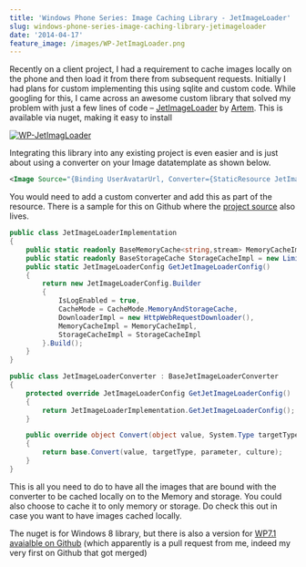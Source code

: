 ```yaml
---
title: 'Windows Phone Series: Image Caching Library - JetImageLoader'
slug: windows-phone-series-image-caching-library-jetimageloader
date: '2014-04-17'
feature_image: /images/WP-JetImagLoader.png
---
```

Recently on a client project, I had a requirement to cache images locally on the phone and then load it from there from subsequent requests. Initially I had plans for custom implementing this using sqlite and custom code. While googling for this, I came across an awesome custom library that solved my problem with just a few lines of code – [JetImageLoader](https://github.com/artem-zinnatullin/jet-image-loader) by [Artem](https://github.com/artem-zinnatullin). This is available via nuget, making it easy to install

[![WP-JetImagLoader](/images/WP-JetImagLoader.png)](http://www.nuget.org/packages/WP-JetImagLoader/0.8.5)

Integrating this library into any existing project is even easier and is just about using a converter on your Image datatemplate as shown below.

```xml
<Image Source="{Binding UserAvatarUrl, Converter={StaticResource JetImageLoaderConverter}}"/>

```

You would need to add a custom converter and add this as part of the resource. There is a sample for this on Github where the [project source](https://github.com/artem-zinnatullin/jet-image-loader) also lives.

```csharp
public class JetImageLoaderImplementation
{
    public static readonly BaseMemoryCache<string,stream> MemoryCacheImpl = new WeakMemoryCache<string,stream>();
    public static readonly BaseStorageCache StorageCacheImpl = new LimitedStorageCache(IsolatedStorageFile.GetUserStoreForApplication(), "\\image_cache", new SHA1CacheFileNameGenerator(), 1024 * 1024 * 10);</p>
    public static JetImageLoaderConfig GetJetImageLoaderConfig()
    {
        return new JetImageLoaderConfig.Builder
        {
            IsLogEnabled = true,
            CacheMode = CacheMode.MemoryAndStorageCache,
            DownloaderImpl = new HttpWebRequestDownloader(),
            MemoryCacheImpl = MemoryCacheImpl,
            StorageCacheImpl = StorageCacheImpl
        }.Build();
    }
}

```
```csharp
public class JetImageLoaderConverter : BaseJetImageLoaderConverter
{
    protected override JetImageLoaderConfig GetJetImageLoaderConfig()
    {
        return JetImageLoaderImplementation.GetJetImageLoaderConfig();
    }

    public override object Convert(object value, System.Type targetType, object parameter, System.Globalization.CultureInfo culture)
    {
        return base.Convert(value, targetType, parameter, culture);
    }
}

```

This is all you need to do to have all the images that are bound with the converter to be cached locally on to the Memory and storage. You could also choose to cache it to only memory or storage. Do check this out in case you want to have images cached locally.

The nuget is for Windows 8 library, but there is also a version for [WP7.1 avaialble on Github](https://github.com/artem-zinnatullin/jet-image-loader/tree/master/JetImageLoader.Wp7) (which apparently is a pull request from me, indeed my very first on Github that got merged)
